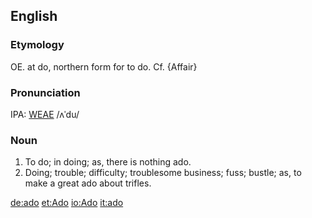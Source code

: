 ==English==

===Etymology===
OE. at do, northern form for to do. Cf. {Affair}

===Pronunciation===
IPA: [[WEAE]] /ʌˈdu/

===Noun===
# To do; in doing; as, there is nothing ado.
# Doing; trouble; difficulty; troublesome business; fuss; bustle; as, to make a great ado about trifles.

[[de:ado]]
[[et:Ado]]
[[io:Ado]]
[[it:ado]]